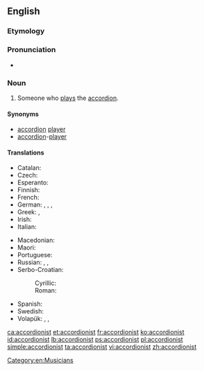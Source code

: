 ==English==

===Etymology===
{{suffix|accordion|ist|lang=en}}

===Pronunciation===
* {{a|US}} {{IPA|/ə.ˈkɔɹd.i.ə.nəst/|lang=en}}

===Noun===
{{en-noun}}

# Someone who [[play]]s the [[accordion]].

====Synonyms====
* [[accordion]] [[player]]
* [[accordion]]-[[player]]

====Translations====
{{trans-top|player of the accordion}}
* Catalan: {{t|ca|acordionista|m|f}}
* Czech: {{t|cs|harmonikář|m}}
* Esperanto: {{t|eo|akordionisto}}
* Finnish: {{t+|fi|hanuristi}}
* French: {{t+|fr|accordéoniste|m|f}}
* German: {{t+|de|Akkordeonspieler|m}}, {{t+|de|Akkordeonspielerin|f}}, {{t|de|Akkordeonist|m}}, {{t|de|Akkordeonistin|f}}
* Greek: {{t+|el|ακορντεονίστας|m}}, {{t+|el|ακορντεονίστρια|f}}
* Irish: {{t|ga|cairdíneoir|m}}
* Italian: {{t|it|fisarmonicista|m|f}}
{{trans-mid}}
* Macedonian: {{t|mk|армоника́ш|m}}
* Maori: {{t|mi|kaiwhakatangi kōriana}}
* Portuguese: {{t+|pt|acordeonista|m|f}}
* Russian: {{t+|ru|аккордеони́ст|m}}, {{t+|ru|баяни́ст|m}}, {{t+|ru|гармони́ст|m}}
* Serbo-Croatian:
*: Cyrillic: {{t|sh|хармоникаш|m}}
*: Roman: {{t+|sh|harmonikaš|m}}
* Spanish: {{t+|es|acordeonista|m|f}}
* Swedish: {{t+|sv|dragspelare|c}}
* Volapük: {{qualifier|♂♀}} {{t|vo|tiraharmonöman}}, {{qualifier|♂}} {{t|vo|hitiraharmonöman}}, {{qualifier|♀}} {{t|vo|jitiraharmonöman}}
{{trans-bottom}}

[[Category:en:Musicians]]

[[ca:accordionist]]
[[et:accordionist]]
[[fr:accordionist]]
[[ko:accordionist]]
[[id:accordionist]]
[[lb:accordionist]]
[[ps:accordionist]]
[[pl:accordionist]]
[[simple:accordionist]]
[[ta:accordionist]]
[[vi:accordionist]]
[[zh:accordionist]]